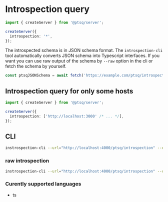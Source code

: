 # Introspection query

```ts title="server.ts"
import { createServer } from '@ptsq/server';

createServer({
  introspection: '*',
});
```

The introspected schema is in JSON schema format.
The `introspection-cli` tool automatically converts JSON schema into Typescript interfaces.
If you want you can use raw output of the schema by `--raw` option in the cli or fetch the schema by yourself.

```ts
const ptsqJSONSchema = await fetch('https://example.com/ptsq/introspection');
```

## Introspection query for only some hosts

```ts title="server.ts"
import { createServer } from '@ptsq/server';

createServer({
  introspection: ['http://localhost:3000' /* ... */],
});
```

## CLI

```bash
instrospection-cli --url="http://localhost:4000/ptsq/introspection" --out="schema.generated.ts"
```

### raw introspection

```bash
instrospection-cli --url="http://localhost:4000/ptsq/introspection" --out="schema.generated.ts" --raw
```

### Curently supported languages

- ts
